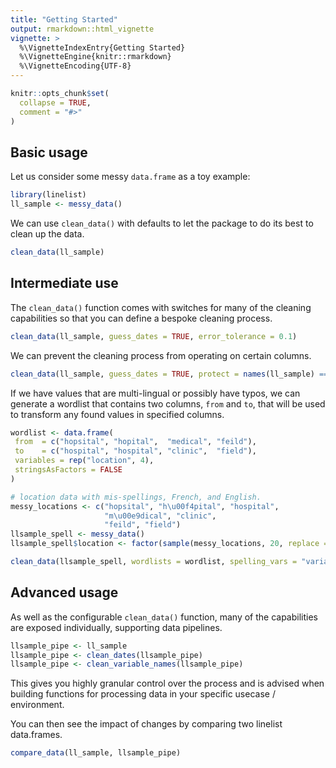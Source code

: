 ```yaml
---
title: "Getting Started"
output: rmarkdown::html_vignette
vignette: >
  %\VignetteIndexEntry{Getting Started}
  %\VignetteEngine{knitr::rmarkdown}
  %\VignetteEncoding{UTF-8}
---
```


```r
knitr::opts_chunk$set(
  collapse = TRUE,
  comment = "#>"
)
```


## Basic usage
Let us consider some messy `data.frame` as a toy example: 

```r
library(linelist)
ll_sample <- messy_data()
```

We can use `clean_data()` with defaults to let the package to do its best to clean up the data.

```r
clean_data(ll_sample)
```

## Intermediate use
The `clean_data()` function comes with switches for many of the cleaning capabilities so that you can define a bespoke cleaning process.

```r
clean_data(ll_sample, guess_dates = TRUE, error_tolerance = 0.1)
```

We can prevent the cleaning process from operating on certain columns.

```r
clean_data(ll_sample, guess_dates = TRUE, protect = names(ll_sample) == "messy/dates")
```

If we have values that are multi-lingual or possibly have typos, we can generate a wordlist that contains two columns, `from` and `to`, that will be used to transform any found values in specified columns.

```r
wordlist <- data.frame(
 from  = c("hopsital", "hopital",  "medical", "feild"),
 to    = c("hospital", "hospital", "clinic",  "field"),
 variables = rep("location", 4),
 stringsAsFactors = FALSE
)

# location data with mis-spellings, French, and English.
messy_locations <- c("hopsital", "h\u00f4pital", "hospital", 
                     "m\u00e9dical", "clinic", 
                     "feild", "field")
llsample_spell <- messy_data()
llsample_spell$location <- factor(sample(messy_locations, 20, replace = TRUE))

clean_data(llsample_spell, wordlists = wordlist, spelling_vars = "variables" )
```

## Advanced usage
As well as the configurable `clean_data()` function, many of the capabilities are exposed individually, supporting data pipelines.

```r
llsample_pipe <- ll_sample
llsample_pipe <- clean_dates(llsample_pipe)
llsample_pipe <- clean_variable_names(llsample_pipe)
```

This gives you highly granular control over the process and is advised when building functions for processing data in your specific usecase / environment.

You can then see the impact of changes by comparing two linelist data.frames.

```r
compare_data(ll_sample, llsample_pipe)
```